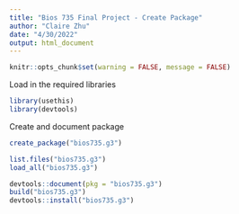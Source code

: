 ---
title: "Bios 735 Final Project - Create Package"
author: "Claire Zhu"
date: "4/30/2022"
output: html_document
---

```{r setup, include=FALSE} 
knitr::opts_chunk$set(warning = FALSE, message = FALSE) 
```

Load in the required libraries
```{r}
library(usethis)
library(devtools)
```

Create and document package
```{r}
create_package("bios735.g3")

list.files("bios735.g3")
load_all("bios735.g3")

devtools::document(pkg = "bios735.g3")
build("bios735.g3")
devtools::install("bios735.g3")
```

